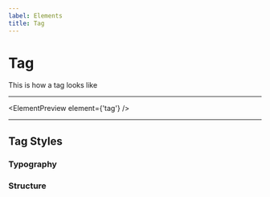 ```yaml
---
label: Elements
title: Tag
---
```



# Tag

This is how a tag looks like

---

<ElementPreview element={'tag'} />

---

## Tag Styles

### Typography

<Table
  title="tag typography"
  content={elements.tag.typography}
  header={['name', 'px', 'rem', 'specifications', 'actual size']}
/>

### Structure

<Structure element="tag" />

<Table
  title="tag structure"
  content={elements.tag.structure}
  header={['name', 'property', 'px', 'rem']}
/>
